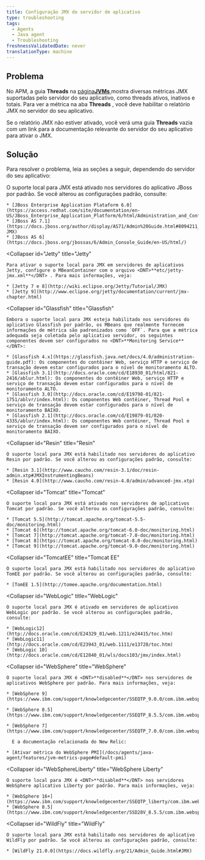 ```yaml
---
title: Configuração JMX do servidor de aplicativo
type: troubleshooting
tags:
  - Agents
  - Java agent
  - Troubleshooting
freshnessValidatedDate: never
translationType: machine
---
```


## Problema

No APM, a guia <DNT>**Threads**</DNT> na [página<DNT>**JVMs**</DNT> ](/docs/agents/java-agent/features/jvm-metrics-page)mostra diversas métricas JMX suportadas pelo servidor do seu aplicativo, como threads ativos, inativos e totais. Para ver a métrica na aba <DNT>**Threads**</DNT> , você deve habilitar o relatório JMX no servidor do seu aplicativo.

Se o relatório JMX não estiver ativado, você verá uma guia <DNT>**Threads**</DNT> vazia com um link para a documentação relevante do servidor do seu aplicativo para ativar o JMX.

## Solução

Para resolver o problema, leia as seções a seguir, dependendo do servidor do seu aplicativo:

<CollapserGroup>
  <Collapser
    id="JBoss"
    title="JBoss"
  >
    O suporte local para JMX está ativado nos servidores do aplicativo JBoss por padrão. Se você alterou as configurações padrão, consulte:

    * [JBoss Enterprise Application Plataform 6.0](https://access.redhat.com/site/documentation/en-US/JBoss_Enterprise_Application_Platform/6/html/Administration_and_Configuration_Guide/index.html)
    * [JBoss AS 7.1](https://docs.jboss.org/author/display/AS71/Admin%20Guide.html#8094211_AdminGuide-JMX)
    * [JBoss AS 6](https://docs.jboss.org/jbossas/6/Admin_Console_Guide/en-US/html/)
  </Collapser>

  <Collapser
    id="Jetty"
    title="Jetty"
  >
    Para ativar o suporte local para JMX em servidores de aplicativos Jetty, configure o MBeanContainer com o arquivo <DNT>**etc/jetty-jmx.xml**</DNT> . Para mais informações, veja:

    * [Jetty 7 e 8](http://wiki.eclipse.org/Jetty/Tutorial/JMX)
    * [Jetty 9](http://www.eclipse.org/jetty/documentation/current/jmx-chapter.html)
  </Collapser>

  <Collapser
    id="Glassfish"
    title="Glassfish"
  >
    Embora o suporte local para JMX esteja habilitado nos servidores do aplicativo Glassfish por padrão, os MBeans que realmente fornecem informações de métrica são padronizados como `OFF`. Para que a métrica adequada seja coletada pelo aplicativo servidor, os seguintes componentes devem ser configurados no <DNT>**Monitoring Service**</DNT>:

    * [Glassfish 4.x](https://glassfish.java.net/docs/4.0/administration-guide.pdf): Os componentes do contêiner Web, serviço HTTP e serviço de transação devem estar configurados para o nível de monitoramento ALTO.
    * [Glassfish 3.1](http://docs.oracle.com/cd/E18930_01/html/821-2416/ablur.html): Os componentes do contêiner Web, serviço HTTP e serviço de transação devem estar configurados para o nível de monitoramento ALTO.
    * [Glassfish 3.0](http://docs.oracle.com/cd/E19798-01/821-1751/ablvr/index.html): Os componentes Web contêiner, Thread Pool e serviço de transação devem estar configurados para o nível de monitoramento BAIXO.
    * [Glassfish 2.1](http://docs.oracle.com/cd/E19879-01/820-4335/ablur/index.html): Os componentes Web contêiner, Thread Pool e serviço de transação devem ser configurados para o nível de monitoramento BAIXO.
  </Collapser>

  <Collapser
    id="Resin"
    title="Resin"
  >
    O suporte local para JMX está habilitado nos servidores do aplicativo Resin por padrão. Se você alterou as configurações padrão, consulte:

    * [Resin 3.1](http://www.caucho.com/resin-3.1/doc/resin-admin.xtp#JMXInstrumentingBeans)
    * [Resin 4.0](http://www.caucho.com/resin-4.0/admin/advanced-jmx.xtp)
  </Collapser>

  <Collapser
    id="Tomcat"
    title="Tomcat"
  >
    O suporte local para JMX está ativado nos servidores de aplicativos Tomcat por padrão. Se você alterou as configurações padrão, consulte:

    * [Tomcat 5.5](http://tomcat.apache.org/tomcat-5.5-doc/monitoring.html)
    * [Tomcat 6](http://tomcat.apache.org/tomcat-6.0-doc/monitoring.html)
    * [Tomcat 7](http://tomcat.apache.org/tomcat-7.0-doc/monitoring.html)
    * [Tomcat 8](https://tomcat.apache.org/tomcat-8.0-doc/monitoring.html)
    * [Tomcat 9](http://tomcat.apache.org/tomcat-9.0-doc/monitoring.html)
  </Collapser>

  <Collapser
    id="TomcatEE"
    title="Tomcat EE"
  >
    O suporte local para JMX está habilitado nos servidores do aplicativo TomEE por padrão. Se você alterou as configurações padrão, consulte:

    * [TomEE 1.5](http://tomee.apache.org/documentation.html)
  </Collapser>

  <Collapser
    id="WebLogic"
    title="WebLogic"
  >
    O suporte local para JMX é ativado em servidores de aplicativos WebLogic por padrão. Se você alterou as configurações padrão, consulte:

    * [WebLogic12](http://docs.oracle.com/cd/E24329_01/web.1211/e24415/toc.htm)
    * [WebLogic11](http://docs.oracle.com/cd/E23943_01/web.1111/e13728/toc.htm)
    * [WebLogic 10](http://docs.oracle.com/cd/E12840_01/wls/docs103/jmx/index.html)
  </Collapser>

  <Collapser
    id="WebSphere"
    title="WebSphere"
  >
    O suporte local para JMX é <DNT>**disabled**</DNT> nos servidores de aplicativos WebSphere por padrão. Para mais informações, veja:

    * [WebSphere 9](https://www.ibm.com/support/knowledgecenter/SSEQTP_9.0.0/com.ibm.websphere.base.doc/ae/csec_rsecmgr2.html)

    * [WebSphere 8.5](https://www.ibm.com/support/knowledgecenter/SSEQTP_8.5.5/com.ibm.websphere.base.doc/ae/csec_rsecmgr2.html)

    * [WebSphere 7](https://www.ibm.com/support/knowledgecenter/SSEQTP_7.0.0/com.ibm.websphere.base.doc/info/aes/ae/csec_rsecmgr2.html)

      E a documentação relacionada do New Relic:

    * [Ativar métrica do WebSphere PMI](/docs/agents/java-agent/features/jvm-metrics-page#default-pmi)
  </Collapser>

  <Collapser
    id="WebSphereLiberty"
    title="WebSphere Liberty"
  >
    O suporte local para JMX é <DNT>**disabled**</DNT> nos servidores WebSphere aplicativo Liberty por padrão. Para mais informações, veja:

    * [WebSphere 16+](https://www.ibm.com/support/knowledgecenter/SSEQTP_liberty/com.ibm.websphere.wlp.doc/ae/cwlp_java2security.html)
    * [WebSphere 8.5](https://www.ibm.com/support/knowledgecenter/SSD28V_8.5.5/com.ibm.websphere.wlp.core.doc/ae/cwlp_java2security.html)
  </Collapser>

  <Collapser
    id="WildFly"
    title="WildFly"
  >
    O suporte local para JMX está habilitado nos servidores do aplicativo WildFly por padrão. Se você alterou as configurações padrão, consulte:

    * [WildFly 21.0.0](https://docs.wildfly.org/21/Admin_Guide.html#JMX)
  </Collapser>
</CollapserGroup>